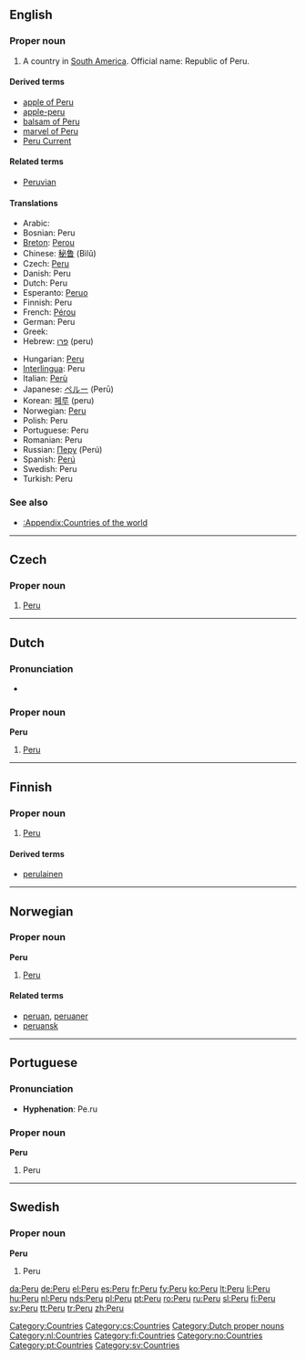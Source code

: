 {{see|peru|Perú|Perù}}
==English==

===Proper noun===
{{en-proper noun}}

# A country in [[South America]]. Official name: Republic of Peru.

====Derived terms====
*[[apple of Peru]]
*[[apple-peru]]
*[[balsam of Peru]]
*[[marvel of Peru]]
*[[w:Peru Current|Peru Current]]

====Related terms====
*[[Peruvian]]

====Translations====
{{trans-top|country in South America}}
*Arabic: {{Arab|[[بيرو]]}} {{IPAchar|(bīro)}} {{f}}
*Bosnian: Peru {{m}}
*[[Breton]]: [[Perou]]
*Chinese: [[秘鲁]] (Bìlǔ)
*Czech: [[#Czech|Peru]] {{n}}
*Danish: Peru
*Dutch: Peru {{n}}
*Esperanto: [[Peruo]]
*Finnish: Peru
*French: [[Pérou]] {{m}}
*German: Peru
*Greek: {{t|el|Περού|n|tr=Peroú}}
*Hebrew: [[פרו]] (peru)
{{trans-mid}}
*Hungarian: [[Peru]]
*[[Interlingua]]: Peru
*Italian: [[Perù]] {{m}}
*Japanese: [[ペルー]] (Perū)
*Korean: [[페루]] (peru)
*Norwegian: [[#Norwegian|Peru]]
*Polish: Peru
*Portuguese: Peru {{m}}
*Romanian: Peru {{n}}
*Russian: [[Перу]] (Perú) {{n}}
*Spanish: [[Perú]] {{m}}
*Swedish: Peru
*Turkish: Peru
{{trans-bottom}}

===See also===
* [[:Appendix:Countries of the world]]

[[Category:Countries]]

----

==Czech==

===Proper noun===
{{cs-proper noun|g=n}}

# [[#English|Peru]]

[[Category:cs:Countries]]

----

==Dutch==

===Pronunciation===
*{{audio|Nl-Peru.ogg|audio}}

===Proper noun===
'''Peru''' {{n}}

# [[#English|Peru]]

[[Category:Dutch proper nouns]]
[[Category:nl:Countries]]

----

==Finnish==
{{wikipedia|lang=fi}}

===Proper noun===
{{fi-noun|proper=true}}

# [[#English|Peru]]

====Derived terms====
* [[perulainen]]

[[Category:fi:Countries]]

----

==Norwegian==

===Proper noun===
'''Peru'''

# [[#English|Peru]]

====Related terms====
*[[peruan]], [[peruaner]]
*[[peruansk]]

[[Category:no:Countries]]

----

==Portuguese==

===Pronunciation===
*'''Hyphenation''': Pe.ru

===Proper noun===
'''Peru''' {{m}}

# Peru

[[Category:pt:Countries]]

----

==Swedish==

===Proper noun===
'''Peru'''

# Peru

[[Category:sv:Countries]]

[[da:Peru]]
[[de:Peru]]
[[el:Peru]]
[[es:Peru]]
[[fr:Peru]]
[[fy:Peru]]
[[ko:Peru]]
[[lt:Peru]]
[[li:Peru]]
[[hu:Peru]]
[[nl:Peru]]
[[nds:Peru]]
[[pl:Peru]]
[[pt:Peru]]
[[ro:Peru]]
[[ru:Peru]]
[[sl:Peru]]
[[fi:Peru]]
[[sv:Peru]]
[[tt:Peru]]
[[tr:Peru]]
[[zh:Peru]]
